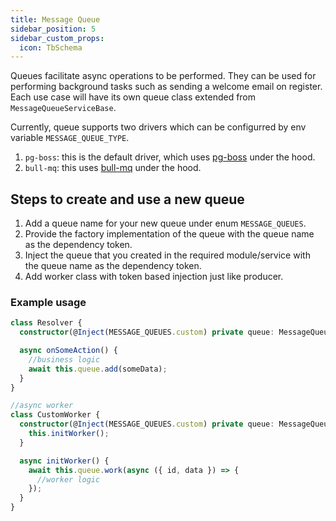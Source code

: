```yaml
---
title: Message Queue
sidebar_position: 5
sidebar_custom_props:
  icon: TbSchema
---
```


Queues facilitate async operations to be performed. They can be used for performing background tasks such as sending a welcome email on register.
Each use case will have its own queue class extended from `MessageQueueServiceBase`.

Currently, queue supports two drivers which can be configurred by env variable `MESSAGE_QUEUE_TYPE`.
1. `pg-boss`: this is the default driver, which uses [pg-boss](https://github.com/timgit/pg-boss) under the hood.
2. `bull-mq`: this uses [bull-mq](https://bullmq.io/) under the hood.

## Steps to create and use a new queue

1. Add a queue name for your new queue under enum `MESSAGE_QUEUES`.
2. Provide the factory implementation of the queue with the queue name as the dependency token.
3. Inject the queue that you created in the required module/service with the queue name as the dependency token.
4. Add worker class with token based injection just like producer.

### Example usage
```ts
class Resolver {
  constructor(@Inject(MESSAGE_QUEUES.custom) private queue: MessageQueueService) {}

  async onSomeAction() {
    //business logic
    await this.queue.add(someData);
  }
}

//async worker
class CustomWorker {
  constructor(@Inject(MESSAGE_QUEUES.custom) private queue: MessageQueueService) {
    this.initWorker();
  }

  async initWorker() {
    await this.queue.work(async ({ id, data }) => {
      //worker logic
    });
  }
}

```

